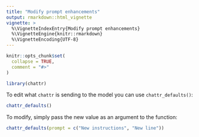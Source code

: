 ```yaml
---
title: "Modify prompt enhancements"
output: rmarkdown::html_vignette
vignette: >
  %\VignetteIndexEntry{Modify prompt enhancements}
  %\VignetteEngine{knitr::rmarkdown}
  %\VignetteEncoding{UTF-8}
---
```


```r
knitr::opts_chunk$set(
  collapse = TRUE,
  comment = "#>"
)
```

```r
library(chattr)
```

To edit what `chattr` is sending to the model you can use `chattr_defaults()`:

```r
chattr_defaults()
```


To modify, simply pass the new value as an argument to the function:

```r
chattr_defaults(prompt = c("New instructions", "New line"))
```
